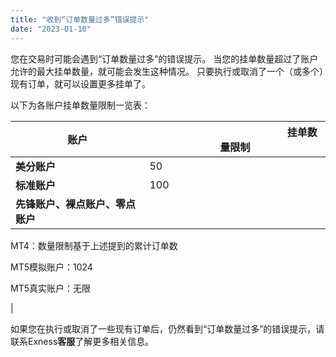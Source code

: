 ```yaml
---
title: "收到“订单数量过多”错误提示"
date: "2023-01-10"
---
```


<Ads></Ads> 

您在交易时可能会遇到“订单数量过多”的错误提示。 当您的挂单数量超过了账户允许的最大挂单数量，就可能会发生这种情况。 只要执行或取消了一个（或多个）现有订单，就可以设置更多挂单了。

以下为各账户挂单数量限制一览表：

| 账户 |                                                   挂单数量限制 |
| --- | --- |
| **美分账户** | 50 |
| **标准账户** | 100 |
| **先锋账户、裸点账户、零点账户** | 
MT4：数量限制基于上述提到的累计订单数

MT5模拟账户：1024

MT5真实账户：无限

 |

如果您在执行或取消了一些现有订单后，仍然看到“订单数量过多”的错误提示，请联系Exness**客服**了解更多相关信息。
